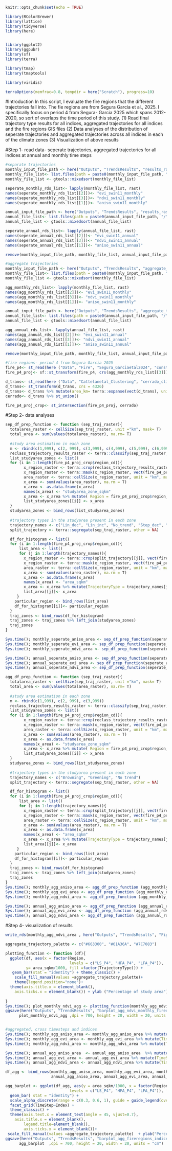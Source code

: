 ```r
knitr::opts_chunk$set(echo = TRUE)
```

```r
library(RColorBrewer)
library(lattice)
library(tidyverse)
library(here)


library(ggplot2)
library(ggpubr)
library(sf)
library(terra)

library(tmap)
library(tmaptools)

library(viridis)

terraOptions(memfrac=0.8, tempdir = here("Scratch"), progress=10)
```
#Introduction
In this script, I evaluate the fire regions that the different trajectories fall into. 
The fie regions are from Segura Garcia et al., 2025. I specifically focus on period 4 from Segura- Garcia 2025 which spans
2012-2020, so sort of overlaps the time period of this study.
(1) Read final trajectory type results for all indices, aggregated trajectories for all indices and the fire regions GIS files
(2) Data analyses of the distribution of seperate trajectories and aggregated trajectories across all indices in each of the climate zones 
(3) Visualization of above results


#Step 1- read data- seperate trajectories, aggregated trajectories for all indices at annual and monthly time steps
```r
#separate trajectories 
monthly_input_file_path <- here("Outputs", "TrendsResults", "results_rasters", "monthly")
monthly_file_list<- list.files(path = paste0(monthly_input_file_path, "/"), pattern = paste0("*","_monthly_swin11","*"), all.files = T, full.names = T)
monthly_file_list <- gtools::mixedsort(monthly_file_list)

seperate_monthly_rds_list<- lapply(monthly_file_list, rast)
names(seperate_monthly_rds_list[[2]])<- "evi_swin11_monthly"
names(seperate_monthly_rds_list[[3]])<- "ndvi_swin11_monthly"
names(seperate_monthly_rds_list[[1]])<- "aniso_swin11_monthly"

annual_input_file_path <- here("Outputs", "TrendsResults", "results_rasters", "annual")
annual_file_list<- list.files(path = paste0(annual_input_file_path, "/"), pattern = paste0("*","_annual_swin11","*"), all.files = T, full.names = T)
annual_file_list <- gtools::mixedsort(annual_file_list)

seperate_annual_rds_list<- lapply(annual_file_list, rast)
names(seperate_annual_rds_list[[2]])<- "evi_swin11_annual"
names(seperate_annual_rds_list[[3]])<- "ndvi_swin11_annual"
names(seperate_annual_rds_list[[1]])<- "aniso_swin11_annual"

remove(monthly_input_file_path, monthly_file_list, annual_input_file_path, annual_file_list)

#aggregate trajectories
monthly_input_file_path <- here("Outputs", "TrendsResults", "aggregate_trajectory_results", "monthly")
monthly_file_list<- list.files(path = paste0(monthly_input_file_path, "/"), pattern = paste0("*","_swin11","*"), all.files = T, full.names = T)
monthly_file_list <- gtools::mixedsort(monthly_file_list)

agg_monthly_rds_list<- lapply(monthly_file_list, rast)
names(agg_monthly_rds_list[[2]])<- "evi_swin11_monthly"
names(agg_monthly_rds_list[[3]])<- "ndvi_swin11_monthly"
names(agg_monthly_rds_list[[1]])<- "aniso_swin11_monthly"

annual_input_file_path <- here("Outputs", "TrendsResults", "aggregate_trajectory_results", "annual")
annual_file_list<- list.files(path = paste0(annual_input_file_path, "/"), pattern = paste0("*","_swin11","*"), all.files = T, full.names = T)
annual_file_list <- gtools::mixedsort(annual_file_list)

agg_annual_rds_list<- lapply(annual_file_list, rast)
names(agg_annual_rds_list[[2]])<- "evi_swin11_annual"
names(agg_annual_rds_list[[3]])<- "ndvi_swin11_annual"
names(agg_annual_rds_list[[1]])<- "aniso_swin11_annual"

remove(monthly_input_file_path, monthly_file_list, annual_input_file_path, annual_file_list)

#fire regions- period 4 from Segura Garcia 2025
fire_p4<- st_read(here ("Data", "Fire", "Segura_Garciaetal2024", "constClusteringClass_3solutions_grid30km_period4", "constClusteringClass_3solutions_grid30km_period4.shp"))
fire_p4_proj<- sf::st_transform(fire_p4, crs(agg_monthly_rds_list[[3]]))

d_trans<- st_read(here ("Data", "Cattelanetal_Clustering", "cerrado_climate_zones.shp"))
d_trans<- st_transform(d_trans, crs = 4326)
d_trans<- d_trans %>% mutate(area_km= terra::expanse(vect(d_trans), unit="km"))
cerrado<- d_trans %>% st_union()

fire_p4_proj_crop<- st_intersection(fire_p4_proj, cerrado)

```

#Step 2- data analyses
```r
sep_df_prep_function <- function (sep_traj_raster){
  totalarea_raster <- cellSize(sep_traj_raster, unit ="km", mask= T)
  total_area <- sum(values(totalarea_raster), na.rm= T)
  
  #study area estimation in each zone
  m <- rbind(c(1,999), c(2, 999), c(3,999), c(4,999), c(5,999), c(6,999), c(7,999), c(8,999), c(9,999))
  reclass_trajectory_results_raster <- terra::classify(sep_traj_raster,m, others=NA)
  list_studyarea_zones <- list()
  for (i in 1:length(fire_p4_proj_crop$region_cd)){
        x_region_raster <- terra::crop(reclass_trajectory_results_raster , vect(fire_p4_proj_crop$geometry[[i]]))
        x_region_raster <- terra::mask(x_region_raster, vect(fire_p4_proj_crop$geometry[[i]]))
        area_raster <- terra::cellSize(x_region_raster, unit = "km", mask= T)
        x_area <- sum(values(area_raster), na.rm = T)
        x_area <- as.data.frame(x_area)
        names(x_area) <- "studyarea_zone_sqkm"
        x_area <- x_area %>% mutate( Region = fire_p4_proj_crop$region_cd[i])
        list_studyarea_zones[[i]] <- x_area
  }
  studyarea_zones <- bind_rows(list_studyarea_zones)
  
  #trajectory types in the studyarea present in each zone
  trajectory_names <- c("Lin_dec", "Lin_inc", "No_trend", "Step_dec", "Step_inc", "Quad_dec_acc", "Quad_dec_dec", "Quad_inc_acc", "Quad_inc_dec")
  split_trajectory <- terra::segregate(sep_traj_raster, other = NA)

  df_for_histogram <- list()
  for (i in 1:length(fire_p4_proj_crop$region_cd)){
      list_area <- list()
      for (j in 1:length(trajectory_names)){
        x_region_raster <- terra::crop(split_trajectory[[j]], vect(fire_p4_proj_crop$geometry[[i]]))
        x_region_raster <- terra::mask(x_region_raster, vect(fire_p4_proj_crop$geometry[[i]]))
        area_raster <- terra::cellSize(x_region_raster, unit = "km", mask= T)
        x_area <- sum(values(area_raster), na.rm = T)
        x_area <- as.data.frame(x_area)
        names(x_area) <- "area_sqkm"
        x_area <- x_area %>% mutate(TrajectoryType = trajectory_names[j], Region = fire_p4_proj_crop$region_cd[i])
        list_area[[j]]<- x_area
     }
    particular_region <- bind_rows(list_area)
    df_for_histogram[[i]]<- particular_region
  }
  traj_zones <- bind_rows(df_for_histogram)
  traj_zones <- traj_zones %>% left_join(studyarea_zones)
  traj_zones
}

Sys.time(); monthly_seperate_aniso_area <- sep_df_prep_function(seperate_monthly_rds_list[[1]]); Sys.time()
Sys.time(); monthly_seperate_evi_area <- sep_df_prep_function(seperate_monthly_rds_list[[2]]); Sys.time()
Sys.time(); monthly_seperate_ndvi_area <- sep_df_prep_function(seperate_monthly_rds_list[[3]]); Sys.time()

Sys.time(); annual_seperate_aniso_area <- sep_df_prep_function(seperate_annual_rds_list[[1]]); Sys.time()
Sys.time(); annual_seperate_evi_area <- sep_df_prep_function(seperate_annual_rds_list[[2]]); Sys.time()
Sys.time(); annual_seperate_ndvi_area <- sep_df_prep_function(seperate_annual_rds_list[[3]]); Sys.time()

agg_df_prep_function <- function (sep_traj_raster){
  totalarea_raster <- cellSize(sep_traj_raster, unit ="km", mask= T)
  total_area <- sum(values(totalarea_raster), na.rm= T)
  
  #study area estimation in each zone
  m <- rbind(c(1,999), c(2, 999), c(3,999))
  reclass_trajectory_results_raster <- terra::classify(sep_traj_raster,m, others=NA)
  list_studyarea_zones <- list()
  for (i in 1:length(fire_p4_proj_crop$region_cd)){
        x_region_raster <- terra::crop(reclass_trajectory_results_raster , vect(fire_p4_proj_crop$geometry[[i]]))
        x_region_raster <- terra::mask(x_region_raster, vect(fire_p4_proj_crop$geometry[[i]]))
        area_raster <- terra::cellSize(x_region_raster, unit = "km", mask= T)
        x_area <- sum(values(area_raster), na.rm = T)
        x_area <- as.data.frame(x_area)
        names(x_area) <- "studyarea_zone_sqkm"
        x_area <- x_area %>% mutate( Region = fire_p4_proj_crop$region_cd[i])
        list_studyarea_zones[[i]] <- x_area
  }
  studyarea_zones <- bind_rows(list_studyarea_zones)
  
  #trajectory types in the studyarea present in each zone
  trajectory_names <- c("Browning", "Greening", "No trend")
  split_trajectory <- terra::segregate(sep_traj_raster, other = NA)

  df_for_histogram <- list()
  for (i in 1:length(fire_p4_proj_crop$region_cd)){
      list_area <- list()
      for (j in 1:length(trajectory_names)){
        x_region_raster <- terra::crop(split_trajectory[[j]], vect(fire_p4_proj_crop$geometry[[i]]))
        x_region_raster <- terra::mask(x_region_raster, vect(fire_p4_proj_crop$geometry[[i]]))
        area_raster <- terra::cellSize(x_region_raster, unit = "km", mask= T)
        x_area <- sum(values(area_raster), na.rm = T)
        x_area <- as.data.frame(x_area)
        names(x_area) <- "area_sqkm"
        x_area <- x_area %>% mutate(TrajectoryType = trajectory_names[j], Region = fire_p4_proj_crop$region_cd[i])
        list_area[[j]]<- x_area
     }
    particular_region <- bind_rows(list_area)
    df_for_histogram[[i]]<- particular_region
  }
  traj_zones <- bind_rows(df_for_histogram)
  traj_zones <- traj_zones %>% left_join(studyarea_zones)
  traj_zones
}
Sys.time(); monthly_agg_aniso_area <- agg_df_prep_function (agg_monthly_rds_list[[1]]); Sys.time()
Sys.time(); monthly_agg_evi_area <- agg_df_prep_function (agg_monthly_rds_list[[2]]); Sys.time()
Sys.time(); monthly_agg_ndvi_area <- agg_df_prep_function (agg_monthly_rds_list[[3]]); Sys.time()

Sys.time(); annual_agg_aniso_area <- agg_df_prep_function (agg_annual_rds_list[[1]]); Sys.time()
Sys.time(); annual_agg_evi_area <- agg_df_prep_function (agg_annual_rds_list[[2]]); Sys.time()
Sys.time(); annual_agg_ndvi_area <- agg_df_prep_function (agg_annual_rds_list[[3]]); Sys.time()

```


#Step 4- visualization of results
```r
write_rds(monthly_agg_ndvi_area , here("Outputs", "TrendsResults", "Figures", "agg_trajectories_fireregions.rdata"))

aggregate_trajectory_palette <- c("#663300", "#61A36A", "#7C7083")

plotting_function <- function (df){
  ggplot(df, aes(x = factor(Region, 
                            levels = c("LS_P4", "HFA_P4", "LFA_P4")), 
         y= area_sqkm/1000, fill =factor(TrajectoryType))) + 
   geom_bar(stat = "identity") + theme_classic() +
    scale_fill_manual(values =aggregate_trajectory_palette)+
    theme(legend.position="none")+
  theme(axis.title.x = element_blank(),
    axis.ticks.x = element_blank()) + ylab ("Percentage of study area") 
  
}  
Sys.time(); plot_monthly_ndvi_agg <- plotting_function(monthly_agg_ndvi_area) 
ggsave(here("Outputs", "TrendsResults", "barplot_agg_ndvi_monthly_fireregions.png"),
      plot_monthly_ndvi_agg ,dpi = 700, height = 20, width = 20, units = "cm")


#aggregated, cross timesteps and indices
Sys.time(); monthly_agg_aniso_area <- monthly_agg_aniso_area %>% mutate(TimeStep ="monthly", Index = "anisotropic EVI"); Sys.time()
Sys.time(); monthly_agg_evi_area <- monthly_agg_evi_area %>% mutate(TimeStep ="monthly", Index = "EVI"); Sys.time()
Sys.time(); monthly_agg_ndvi_area <- monthly_agg_ndvi_area %>% mutate(TimeStep ="monthly", Index = "NDVI") ; Sys.time()

Sys.time(); annual_agg_aniso_area  <- annual_agg_aniso_area  %>% mutate(TimeStep ="annual", Index = "anisotropic EVI"); Sys.time()
Sys.time(); annual_agg_evi_area <- annual_agg_evi_area %>% mutate(TimeStep ="annual", Index = "EVI"); Sys.time()
Sys.time(); annual_agg_ndvi_area <- annual_agg_ndvi_area %>% mutate(TimeStep ="annual", Index = "NDVI") ; Sys.time()

df_agg <- bind_rows(monthly_agg_aniso_area, monthly_agg_evi_area, monthly_agg_ndvi_area, 
                    annual_agg_aniso_area, annual_agg_evi_area, annual_agg_ndvi_area)

agg_barplot <- ggplot(df_agg, aes(y = area_sqkm/1000, x = factor(Region, 
                            levels = c("LS_P4", "HFA_P4", "LFA_P4")), fill =factor(TrajectoryType))) +
  geom_bar( stat = "identity") + 
  scale_alpha_discrete(range = c(0.3, 0.6, 1), guide = guide_legend(override.aes = list(fill = "black"))) +
  facet_grid(TimeStep~Index) +
  theme_classic() +
  theme(axis.text.x = element_text(angle = 45, vjust=0.7),
    axis.title.x = element_blank(),
        legend.title=element_blank(),
        axis.ticks.x = element_blank())+ 
 scale_fill_manual(values =aggregate_trajectory_palette)  + ylab("Percentage of study area")
ggsave(here("Outputs", "TrendsResults", "barplot_agg_fireregions_indices_timestep.png"),
      agg_barplot  ,dpi = 700, height = 20, width = 20, units = "cm")

```
